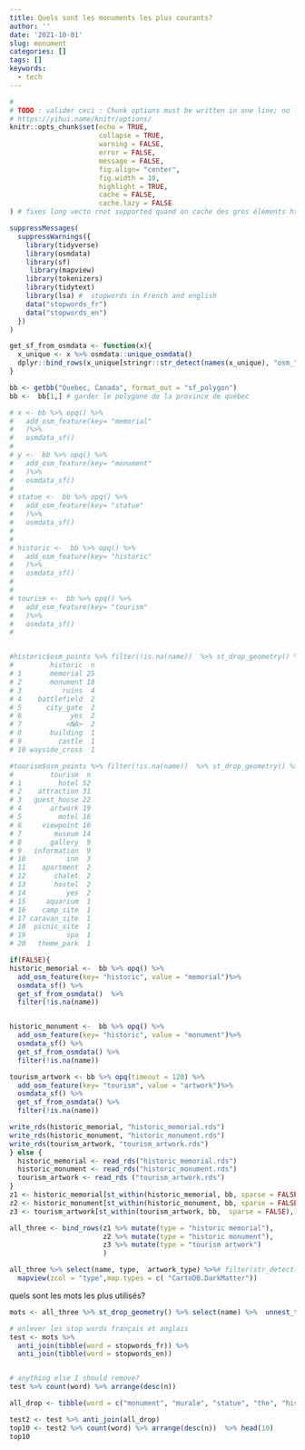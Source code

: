 ```yaml
---
title: Quels sont les monuments les plus courants?
author: ''
date: '2021-10-01'
slug: monument
categories: []
tags: []
keywords:
  - tech
---
```


<!--more-->
```r
#
# TODO : valider ceci : Chunk options must be written in one line; no line breaks are allowed inside chunk options;
# https://yihui.name/knitr/options/
knitr::opts_chunk$set(echo = TRUE, 
                      collapse = TRUE,
                      warning = FALSE,
                      error = FALSE,
                      message = FALSE,
                      fig.align= "center",
                      fig.width = 10,
                      highlight = TRUE,
                      cache = FALSE,
                      cache.lazy = FALSE
) # fixes long vecto rnot supported quand on cache des gros éléments https://stackoverflow.com/questions/39417003/long-vectors-not-supported-yet-error-in-rmd-but-not-in-r-script
```

```r
suppressMessages(
  suppressWarnings({
    library(tidyverse)
    library(osmdata)
    library(sf)
     library(mapview)
    library(tokenizers)
    library(tidytext)
    library(lsa) #  stopwords in French and english
    data("stopwords_fr")
    data("stopwords_en")
  })
)

get_sf_from_osmdata <- function(x){
  x_unique <- x %>% osmdata::unique_osmdata()
  dplyr::bind_rows(x_unique[stringr::str_detect(names(x_unique), "osm_")]) 
}

```

```r
bb <- getbb("Quebec, Canada", format_out = "sf_polygon") 
bb <-  bb[1,] # garder le polygone de la province de québec
```


```r


# x <- bb %>% opq() %>%
#   add_osm_feature(key= "memorial"
#   )%>%
#   osmdata_sf()
# 
# y <-  bb %>% opq() %>%
#   add_osm_feature(key= "monument"
#   )%>%
#   osmdata_sf()
# 
# statue <-  bb %>% opq() %>%
#   add_osm_feature(key= "statue"
#   )%>%
#   osmdata_sf()
# 
# 
# historic <-  bb %>% opq() %>%
#   add_osm_feature(key= "historic"
#   )%>%
#   osmdata_sf()
# 
# 
# tourism <-  bb %>% opq() %>%
#   add_osm_feature(key= "tourism"
#   )%>%
#   osmdata_sf()
# 


#historic$osm_points %>% filter(!is.na(name))  %>% st_drop_geometry() %>%  count(historic) %>% arrange(desc(n))
#         historic  n
# 1       memorial 25
# 2       monument 18
# 3          ruins  4
# 4    battlefield  2
# 5      city_gate  2
# 6            yes  2
# 7           <NA>  2
# 8       building  1
# 9         castle  1
# 10 wayside_cross  1

#tourism$osm_points %>% filter(!is.na(name))  %>% st_drop_geometry() %>%  count(tourism) %>% arrange(desc(n))
#         tourism  n
# 1         hotel 52
# 2    attraction 31
# 3   guest_house 22
# 4       artwork 19
# 5         motel 16
# 6     viewpoint 16
# 7        museum 14
# 8       gallery  9
# 9   information  9
# 10          inn  3
# 11    apartment  2
# 12       chalet  2
# 13       hostel  2
# 14          yes  2
# 15     aquarium  1
# 16    camp_site  1
# 17 caravan_site  1
# 18  picnic_site  1
# 19          spa  1
# 20   theme_park  1

```

```r

if(FALSE){
historic_memorial <-  bb %>% opq() %>%
  add_osm_feature(key= "historic", value = "memorial")%>%
  osmdata_sf() %>% 
  get_sf_from_osmdata()  %>%
  filter(!is.na(name))


historic_monument <-  bb %>% opq() %>%
  add_osm_feature(key= "historic", value = "monument")%>%
  osmdata_sf() %>% 
  get_sf_from_osmdata() %>%
  filter(!is.na(name))

tourism_artwork <- bb %>% opq(timeout = 120) %>%
  add_osm_feature(key= "tourism", value = "artwork")%>%
  osmdata_sf() %>% 
  get_sf_from_osmdata() %>%
  filter(!is.na(name))

write_rds(historic_memorial, "historic_memorial.rds")
write_rds(historic_monument, "historic_monument.rds")
write_rds(tourism_artwork, "tourism_artwork.rds")
} else {
  historic_memorial <- read_rds("historic_memorial.rds")
  historic_monument <- read_rds("historic_monument.rds")
  tourism_artwork <- read_rds ("tourism_artwork.rds")
}
z1 <- historic_memorial[st_within(historic_memorial, bb, sparse = FALSE),]
z2 <- historic_monument[st_within(historic_monument, bb, sparse = FALSE),]
z3 <- tourism_artwork[st_within(tourism_artwork, bb,  sparse = FALSE),]

all_three <- bind_rows(z1 %>% mutate(type = "historic memorial"), 
                       z2 %>% mutate(type = "historic monument"),
                       z3 %>% mutate(type = "tourism artwork")
                       )

all_three %>% select(name, type,  artwork_type) %>%# filter(str_detect(toupper(name),paste0(toupper(top10), collapse = "|"))) %>%
  mapview(zcol = "type",map.types = c( "CartoDB.DarkMatter"))
```





quels sont les mots les plus utilisés?
```r
mots <- all_three %>% st_drop_geometry() %>% select(name) %>%  unnest_tokens(., word, name) 

# enlever les stop words français et anglais 
test <- mots %>%
  anti_join(tibble(word = stopwords_fr)) %>%
  anti_join(tibble(word = stopwords_en))


# anything else I should remove?   
test %>% count(word) %>% arrange(desc(n))

all_drop <- tibble(word = c("monument", "murale", "statue", "the", "historique", "site", "croix", "maison", "mémorial", "and", "buste", "cenotaph", "hommage", "place", "saint", "cénotaphe","jardin", "lieu","national", "patrimonial", "sculpture","st", "tour", "fontaine", "mémoire", "memorial", "plaque", "pont", "village", "ans","art", "arts", "arbres" ))

test2 <- test %>% anti_join(all_drop)
top10 <- test2 %>% count(word) %>% arrange(desc(n))  %>% head(10) 
top10

```